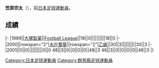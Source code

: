 {{unreferenced|time=2013-07-15T14:40:36+00:00}}
{{Infobox football biography
|name=笠原宗太
|image=
|fullname=笠原宗太
|birth_date={{Birth date and age|1976|5|9}}
|cityofbirth=[[群馬縣|群馬縣]]
|countryofbirth=[[日本|日本]]
|position=[[後衛_(足球)|後衛]]
|currentclub=
|years=1999<br/>2000-2001
|clubs=[[德島漩渦|大塚製薬]]<br/>[[水戶蜀葵|水戶蜀葵]]
|caps(goals)=
|nationalyears=
|nationalteam=
|nationalcaps(goals)=
}}
'''笠原宗太'''（{{Bd|1976年|5月9日||}}），前[[日本|日本]][[足球|足球]][[運動員|運動員]]。

==成績==
{{Football player club statistics 1|YYN}}
{{Football player club statistics 2|JPN|YYN}}
|-
|1999||[[德島漩渦|大塚製薬]]||[[Japan_Football_League|Football League]]||18||0||||||||||18||0
|-
|2000||rowspan="2"|[[水戶蜀葵|水戶蜀葵]]||rowspan="2"|[[日本職業足球乙級聯賽|乙級]]||30||3||||||||||30||3
|-
|2001||0||0||||||||||0||0
{{Football player club statistics 3|1|JPN}}48||3||0||0||0||0||48||3
{{Football player club statistics 5}}48||3||0||0||0||0||48||3
|}

{{Japan-sport-bio-stub}}
{{Soccer-player-stub}}
[[Category:日本足球運動員|Category:日本足球運動員]]
[[Category:群馬縣足球運動員|Category:群馬縣足球運動員]]